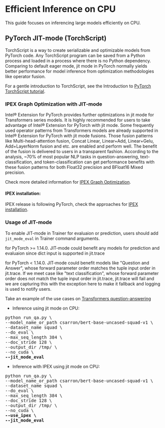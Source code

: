 <!--Copyright 2022 The HuggingFace Team. All rights reserved.

Licensed under the Apache License, Version 2.0 (the "License"); you may not use this file except in compliance with
the License. You may obtain a copy of the License at

http://www.apache.org/licenses/LICENSE-2.0

Unless required by applicable law or agreed to in writing, software distributed under the License is distributed on
an "AS IS" BASIS, WITHOUT WARRANTIES OR CONDITIONS OF ANY KIND, either express or implied. See the License for the
-->

# Efficient Inference on CPU

This guide focuses on inferencing large models efficiently on CPU.

## PyTorch JIT-mode (TorchScript)
TorchScript is a way to create serializable and optimizable models from PyTorch code. Any TorchScript program can be saved from a Python process and loaded in a process where there is no Python dependency.
Comparing to default eager mode, jit mode in PyTorch normally yields better performance for model inference from optimization methodologies like operator fusion.

For a gentle introduction to TorchScript, see the Introduction to [PyTorch TorchScript tutorial](https://pytorch.org/tutorials/beginner/Intro_to_TorchScript_tutorial.html#tracing-modules).

### IPEX Graph Optimization with JIT-mode
Intel® Extension for PyTorch provides further optimizations in jit mode for Transformers series models. It is highly recommended for users to take advantage of Intel® Extension for PyTorch with jit mode. Some frequently used operator patterns from Transformers models are already supported in Intel® Extension for PyTorch with jit mode fusions. Those fusion patterns like Multi-head-attention fusion, Concat Linear, Linear+Add, Linear+Gelu, Add+LayerNorm fusion and etc. are enabled and perform well. The benefit of the fusion is delivered to users in a transparent fashion. According to the analysis, ~70% of most popular NLP tasks in question-answering, text-classification, and token-classification can get performance benefits with these fusion patterns for both Float32 precision and BFloat16 Mixed precision.

Check more detailed information for [IPEX Graph Optimization](https://intel.github.io/intel-extension-for-pytorch/cpu/latest/tutorials/features/graph_optimization.html).

#### IPEX installation:

IPEX release is following PyTorch, check the approaches for [IPEX installation](https://intel.github.io/intel-extension-for-pytorch/).

### Usage of JIT-mode
To enable JIT-mode in Trainer for evaluaion or prediction, users should add `jit_mode_eval` in Trainer command arguments.

<Tip warning={true}>

for PyTorch >= 1.14.0. JIT-mode could benefit any models for prediction and evaluaion since dict input is supported in jit.trace

for PyTorch < 1.14.0. JIT-mode could benefit models like "Question and Answer", whose forward parameter order matches the tuple input order in jit.trace.
If we meet case like "text classification", whose forward parameter order does not match the tuple input order in jit.trace, jit.trace will fail and we are capturing this with the exception here to make it fallback and logging is used to notify users.

</Tip>

Take an example of the use cases on [Transformers question-answering](https://github.com/huggingface/transformers/tree/main/examples/pytorch/question-answering)


- Inference using jit mode on CPU:
<pre>python run_qa.py \
--model_name_or_path csarron/bert-base-uncased-squad-v1 \
--dataset_name squad \
--do_eval \
--max_seq_length 384 \
--doc_stride 128 \
--output_dir /tmp/ \
--no_cuda \
<b>--jit_mode_eval </b></pre> 

- Inference with IPEX using jit mode on CPU:
<pre>python run_qa.py \
--model_name_or_path csarron/bert-base-uncased-squad-v1 \
--dataset_name squad \
--do_eval \
--max_seq_length 384 \
--doc_stride 128 \
--output_dir /tmp/ \
--no_cuda \
<b>--use_ipex \</b>
<b>--jit_mode_eval</b></pre> 
